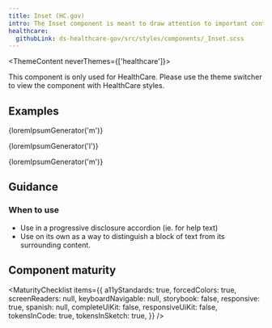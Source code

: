 ```yaml
---
title: Inset (HC.gov)
intro: The Inset component is meant to draw attention to important content, or to associate a block of content with another element.
healthcare:
  githubLink: ds-healthcare-gov/src/styles/components/_Inset.scss
---
```



<ThemeContent neverThemes={['healthcare']}>
  <Alert variation="error">
    <p class="ds-c-alert__text">
      This component is only used for HealthCare. Please use the theme switcher to view the
      component with HealthCare styles.
    </p>
  </Alert>
</ThemeContent>

## Examples

<EmbeddedExample>
  <p class="ds-text">{loremIpsumGenerator('m')}</p>
  <p class="hc-c-inset ds-text">{loremIpsumGenerator('l')}</p>
  <p class="ds-text">{loremIpsumGenerator('m')}</p>
</EmbeddedExample>

## Guidance

### When to use

- Use in a progressive disclosure accordion (ie. for help text)
- Use on its own as a way to distinguish a block of text from its surrounding content.

## Component maturity

<MaturityChecklist
  items={{
    a11yStandards: true,
    forcedColors: true,
    screenReaders: null,
    keyboardNavigable: null,
    storybook: false,
    responsive: true,
    spanish: null,
    completeUiKit: false,
    responsiveUiKit: false,
    tokensInCode: true,
    tokensInSketch: true,
  }}
/>
